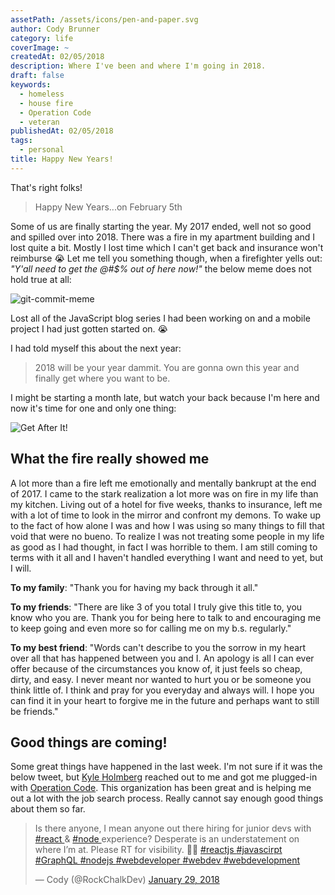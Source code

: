 ```yaml
---
assetPath: /assets/icons/pen-and-paper.svg
author: Cody Brunner
category: life
coverImage: ~
createdAt: 02/05/2018
description: Where I've been and where I'm going in 2018.
draft: false
keywords:
  - homeless
  - house fire
  - Operation Code
  - veteran
publishedAt: 02/05/2018
tags:
  - personal
title: Happy New Years!
---
```


That's right folks!

> Happy New Years...on February 5th

Some of us are finally starting the year. My 2017 ended, well not so good and spilled over into 2018. There was a fire in my apartment building and I lost quite a bit. Mostly I lost time which I can't get back and insurance won't reimburse 😭 Let me tell you something though, when a firefighter yells out: _"Y'all need to get the @#$% out of here now!"_ the below meme does not hold true at all:

![git-commit-meme](/assets/2018/happy-new-years/git-commit-meme.png)

Lost all of the JavaScript blog series I had been working on and a mobile project I had just gotten started on. 😭

I had told myself this about the next year:

> 2018 will be your year dammit. You are gonna own this year and finally get where you want to be.

I might be starting a month late, but watch your back because I'm here and now it's time for one and only one thing:

![Get After It!](/assets/2018/happy-new-years/get-after-it.jpg)

## What the fire really showed me

A lot more than a fire left me emotionally and mentally bankrupt at the end of 2017. I came to the stark realization a lot more was on fire in my life than my kitchen. Living out of a hotel for five weeks, thanks to insurance, left me with a lot of time to look in the mirror and confront my demons. To wake up to the fact of how alone I was and how I was using so many things to fill that void that were no bueno. To realize I was not treating some people in my life as good as I had thought, in fact I was horrible to them. I am still coming to terms with it all and I haven't handled everything I want and need to yet, but I will.

**To my family**: "Thank you for having my back through it all."

**To my friends**: "There are like 3 of you total I truly give this title to, you know who you are. Thank you for being here to talk to and encouraging me to keep going and even more so for calling me on my b.s. regularly."

**To my best friend**: "Words can't describe to you the sorrow in my heart over all that has happened between you and I. An apology is all I can ever offer because of the circumstances you know of, it just feels so cheap, dirty, and easy. I never meant nor wanted to hurt you or be someone you think little of. I think and pray for you everyday and always will. I hope you can find it in your heart to forgive me in the future and perhaps want to still be friends."

## Good things are coming!

Some great things have happened in the last week. I'm not sure if it was the below tweet, but [Kyle Holmberg](https://kylemh.com/) reached out to me and got me plugged-in with [Operation Code](https://operationcode.org/). This organization has been great and is helping me out a lot with the job search process. Really cannot say enough good things about them so far.

<blockquote
	class='twitter-tweet'
	data-align='center'
	data-conversation='none'
	data-theme='dark'
>
	<p lang='en' dir='ltr'>
		Is there anyone, I mean anyone out there hiring for junior devs with
		<a href='https://twitter.com/hashtag/react?src=hash&amp;ref_src=twsrc%5Etfw'>
			#react
		</a>
		&amp;
		<a href='https://twitter.com/hashtag/node?src=hash&amp;ref_src=twsrc%5Etfw'>
			#node
		</a>
		experience? Desperate is an understatement on where I’m at. Please RT for visibility.
		🙏🏻
		<a href='https://twitter.com/hashtag/reactjs?src=hash&amp;ref_src=twsrc%5Etfw'>
			#reactjs
		</a>
		<a href='https://twitter.com/hashtag/javascirpt?src=hash&amp;ref_src=twsrc%5Etfw'>
			#javascirpt
		</a>
		<a href='https://twitter.com/hashtag/GraphQL?src=hash&amp;ref_src=twsrc%5Etfw'>
			#GraphQL
		</a>
		<a href='https://twitter.com/hashtag/nodejs?src=hash&amp;ref_src=twsrc%5Etfw'>
			#nodejs
		</a>
		<a href='https://twitter.com/hashtag/webdeveloper?src=hash&amp;ref_src=twsrc%5Etfw'>
			#webdeveloper
		</a>
		<a href='https://twitter.com/hashtag/webdev?src=hash&amp;ref_src=twsrc%5Etfw'>
			#webdev
		</a>
		<a href='https://twitter.com/hashtag/webdevelopment?src=hash&amp;ref_src=twsrc%5Etfw'>
			#webdevelopment
		</a>
	</p>
	&mdash; Cody (@RockChalkDev)
	<a href='https://twitter.com/RockChalkDev/status/958018912880414721?ref_src=twsrc%5Etfw'>
		January 29, 2018
	</a>
</blockquote>
<script
	async
	charset='utf-8'
	is:inline
	src='https://platform.twitter.com/widgets.js'
/>

## Pipeline

I spent a lot of that down time watching tutorials, taking notes, coming up with ideas, _writing code_ (no like literally pen and paper! 😂) and I'm ready to get back to coding! That being said there is a pecking order for things:

1.  The job hunt
2.  Building with `elixir` & `phoenix`.
3.  Starting that YouTube Channel...finally!

## Wrap Up

I hope you all have been having a stellar 2018 and have accomplished a lot already. I might be behind the curve a bit, but look out because here I come! 🚀 😎

<div class='text-center'>~ Cody 🚀</div>
